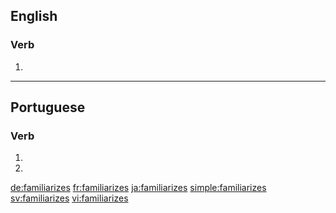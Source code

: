 ==English==

===Verb===
{{head|en}}

# {{en-third-person singular of|familiarize}}

----

==Portuguese==

===Verb===
{{head|pt|verb form}}

# {{conjugation of|familiarizar||2|s|present|subjunctive|lang=pt}}
# {{conjugation of|familiarizar||2|s|negative|imperative|lang=pt}}

[[de:familiarizes]]
[[fr:familiarizes]]
[[ja:familiarizes]]
[[simple:familiarizes]]
[[sv:familiarizes]]
[[vi:familiarizes]]